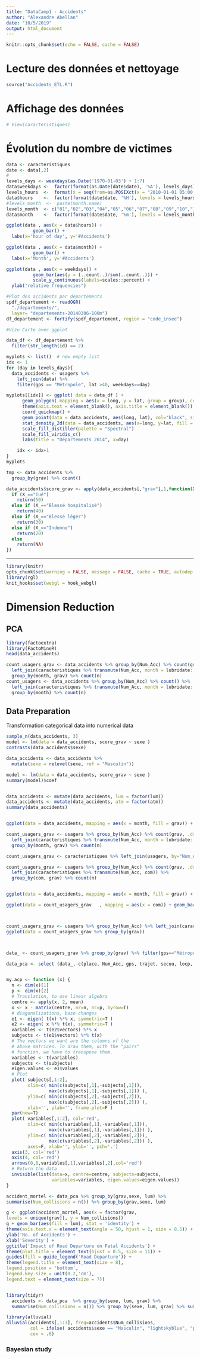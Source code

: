 ```yaml
---
title: "DataCamp1 - Accidents"
author: "Alexandre Abellan"
date: "10/5/2019"
output: html_document
---
```


```r
knitr::opts_chunk$set(echo = FALSE, cache = FALSE)
```

# Lecture des données et nettoyage

```r
source("Accidents_ETL.R")
```

# Affichage des données

```r
# View(caracteristiques)
```


# Évolution du nombre de victimes


```r
data <- caracteristiques
date <- data[,2]
#
levels_days <- weekdays(as.Date('1970-01-03') + 1:7)
data$weekdays <-  factor(format(as.Date(date$date), '%A'), levels_days)
levels_hours  <-  format(x = seq(from=as.POSIXct(x = "2010-01-01 05:00:00"), to=as.POSIXct(x = "2010-01-02 04:00:00"), by = 3600), "%H")
data$hours    <-  factor(format(date$date, '%H'), levels = levels_hours)
#levels_month  <-  paste(month.name)
levels_month  <- c("01","02","03","04","05","06","07","08","09","10","11","12")
data$month    <-  factor(format(date$date, '%m'), levels = levels_month)

ggplot(data , aes(x = data$hours)) + 
          geom_bar() +
  labs(x='hour of day', y='#Accidents')

ggplot(data , aes(x = data$month)) + 
          geom_bar() +
  labs(x='Month', y='#Accidents')
```

```r
ggplot(data , aes(x = weekdays)) + 
          geom_bar(aes(y = (..count..)/sum(..count..))) + 
          scale_y_continuous(labels=scales::percent) +
  ylab("relative frequencies")
```

``` r
#Plot des accidents par departements
spdf_departement <- readOGR(
  "./departements/", 
  layer= "departements-20140306-100m")
df_departement <- fortify(spdf_departement, region = "code_insee") 

#Vizu Carte avec ggplot 

data_df <- df_departement %>% 
  filter(str_length(id) == 2)

myplots <- list()  # new empty list
idx <- 1
for (day in levels_days){
  data_accidents <- usagers %>% 
    left_join(data) %>% 
    filter(gps == "Métropole", lat >40, weekdays==day)

myplots[[idx]] <- ggplot( data = data_df ) + 
      geom_polygon( mapping = aes(x = long, y = lat, group = group), color = "grey") + 
      theme(axis.text = element_blank(), axis.title = element_blank()) + 
      coord_quickmap() +
      geom_point(data = data_accidents, aes(long, lat), col="black", size=.08)+
      stat_density_2d(data = data_accidents, aes(x=long, y=lat, fill = ..level..),contour = TRUE, geom = "polygon")+
      scale_fill_distiller(palette = "Spectral")
      scale_fill_viridis_c()
      labs(title = "Départements 2014", x=day)

    idx <- idx+1
}
myplots
```

```r
tmp <- data_accidents %>%
  group_by(grav) %>% count()

data_accidents$score_grav <- apply(data_accidents[,"grav"],1,function(X_){
  if (X_=="Tué")
    return(50)
  else if (X_=="Blessé hospitalisé")
    return(40)
  else if (X_=="Blessé léger")
    return(30)
  else if (X_=="Indemne")
    return(20)
  else
    return(NA)
})
```

---
```r
library(knitr)
opts_chunk$set(warning = FALSE, message = FALSE, cache = TRUE, autodep = TRUE, tidy = FALSE)
library(rgl)
knit_hooks$set(webgl = hook_webgl)
```

# Dimension Reduction

## PCA
```r

library(factoextra)
library(FactoMineR)
head(data_accidents)

count_usagers_grav <- data_accidents %>% group_by(Num_Acc) %>% count(grav, .drop = FALSE) %>%
  left_join(caracteristiques %>% transmute(Num_Acc, month = lubridate::floor_date(date, "month")), by = "Num_Acc") %>% 
  group_by(month, grav) %>% count(n)
count_usagers <- data_accidents %>% group_by(Num_Acc) %>% count() %>%
  left_join(caracteristiques %>% transmute(Num_Acc, month = lubridate::floor_date(date, "month")), by = "Num_Acc") %>% 
  group_by(month) %>% count(n)
```


## Data Preparation

Transformation categorical data into numerical data


```r
sample_n(data_accidents, 3)
model <- lm(data = data_accidents, score_grav ~ sexe )
contrasts(data_accidents$sexe)

data_accidents <- data_accidents %>%
  mutate(sexe = relevel(sexe, ref = "Masculin"))

model <- lm(data = data_accidents, score_grav ~ sexe )
summary(model)$coef


data_accidents <- mutate(data_accidents, lum = factor(lum))
data_accidents <- mutate(data_accidents, atm = factor(atm))
summary(data_accidents)


ggplot(data = data_accidents, mapping = aes(x = month, fill = grav)) + geom_bar()

```



```r

count_usagers_grav <- usagers %>% group_by(Num_Acc) %>% count(grav, .drop = FALSE) %>%
  left_join(caracteristiques %>% transmute(Num_Acc, month = lubridate::floor_date(date, "month"))) %>% 
  group_by(month, grav) %>% count(n)

count_usagers_grav <- caracteristiques %>% left_join(usagers, by="Num_Acc") %>% group_by(com) %>% summarise()

count_usagers_grav <- usagers %>% group_by(Num_Acc) %>% count(grav, .drop = FALSE) %>%
  left_join(caracteristiques %>% transmute(Num_Acc, com)) %>% 
  group_by(com, grav) %>% count(n)


ggplot(data = data_accidents, mapping = aes(x = month, fill = grav)) + geom_bar()

ggplot(data = count_usagers_grav   , mapping = aes(x = com)) + geom_bar()



count_usagers_grav <- usagers %>% group_by(Num_Acc) %>% left_join(caracteristiques, by = "Num_Acc")
ggplot(data = count_usagers_grav %>% group_by(grav))



data_ <- count_usagers_grav %>% group_by(grav) %>% filter(gps=="Métropole")

data_pca <- select (data_,-c(place, Num_Acc, gps, trajet, secuu, locp, actp, etatp, num_veh, col, com, adr, lat, long, dep, an_nais)) 


my.acp <- function (x) {
  n <- dim(x)[1]
  p <- dim(x)[2]
  # Translation, to use linear algebra
  centre <- apply(x, 2, mean)
  x <- x - matrix(centre, nr=n, nc=p, byrow=T)
  # diagonalizations, base changes
  e1 <- eigen( t(x) %*% x, symmetric=T )
  e2 <- eigen( x %*% t(x), symmetric=T )
  variables <- t(e2$vectors) %*% x
  subjects <- t(e1$vectors) %*% t(x)
  # The vectors we want are the columns of the 
  # above matrices. To draw them, with the "pairs"
  # function, we have to transpose them.
  variables <- t(variables)
  subjects <- t(subjects)
  eigen.values <- e1$values
  # Plot
  plot( subjects[,1:2], 
        xlim=c( min(c(subjects[,1],-subjects[,1])), 
                max(c(subjects[,1],-subjects[,1])) ),
        ylim=c( min(c(subjects[,2],-subjects[,2])), 
                max(c(subjects[,2],-subjects[,2])) ),
        xlab='', ylab='', frame.plot=F )
  par(new=T)
  plot( variables[,1:2], col='red',
        xlim=c( min(c(variables[,1],-variables[,1])), 
                max(c(variables[,1],-variables[,1])) ),
        ylim=c( min(c(variables[,2],-variables[,2])), 
                max(c(variables[,2],-variables[,2])) ),
        axes=F, xlab='', ylab='', pch='.')
  axis(3, col='red')
  axis(4, col='red')
  arrows(0,0,variables[,1],variables[,2],col='red')
  # Return the data
  invisible(list(data=x, centre=centre, subjects=subjects, 
                 variables=variables, eigen.values=eigen.values))
}

accident_mortel <- data_pca %>% group_by(grav,sexe, lum) %>%
summarise(Num_collisions = n()) %>% group_by(grav,sexe, lum) 

g <- ggplot(accident_mortel, aes(x = factor(grav,
levels = unique(grav)), y = Num_collisions))
g + geom_bar(aes(fill = lum), stat = 'identity') +
theme(axis.text.x = element_text(angle = 50, hjust = 1, size = 8.5)) +
ylab('No. of Accidents') +
xlab('Severity') +
ggtitle('Impact of Road Departure on Fatal Accidents') +
theme(plot.title = element_text(hjust = 0.5, size = 11)) +
guides(fill = guide_legend('Road Departure')) +
theme(legend.title = element_text(size = 8),
legend.position = 'bottom',
legend.key.size = unit(0.2,'cm'),
legend.text = element_text(size = 7))


library(tidyr)
  accidents <- data_pca  %>% group_by(sexe, lum, grav) %>%
  summarise(Num_collisions = n()) %>% group_by(sexe, lum, grav) %>% summarise(n = sum(Num_collisions))


```






```r

library(alluvial)
alluvial(accidents[,1:3], freq=accidents$Num_collisions,
         col = ifelse( accidents$sexe == "Masculin", "lightskyblue", "pink"),
         cex = .6)
```


### Bayesian study
```r

```